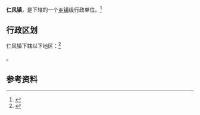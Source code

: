 {{中国乡级行政区|37/01/25/104/000}}

'''仁风镇'''，是{{PRC admin/fullname|37/01/25/104/000|3}}下辖的一个[[乡镇|乡镇]]级行政单位。<ref>{{PRC admin/ref sgc|{{PRC admin/parent|37/01/25/104/000}}}}</ref>

== 行政区划 ==

仁风镇下辖以下地区：<ref>{{PRC admin/ref sgc|37/01/25/104/000}}</ref>

{{PRC admin/children|37/01/25/104/000}}。

== 参考资料 ==

{{reflist}}

{{行政区划小作品}}
{{PRC admin/navcat|37/01/25/104/000}}